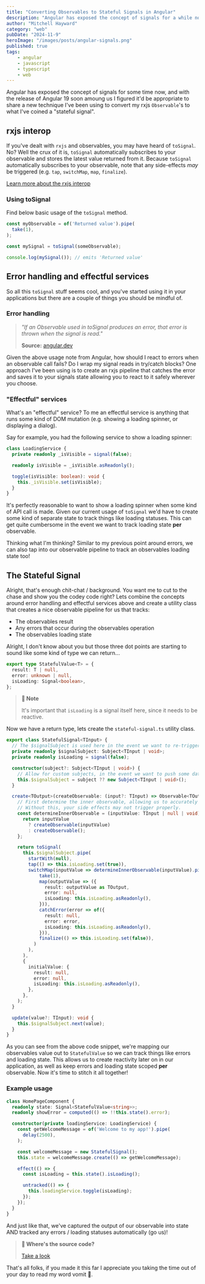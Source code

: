 ```yaml
---
title: "Converting Observables to Stateful Signals in Angular"
description: "Angular has exposed the concept of signals for a while now, lets investigate converting an API call using observables to what I've coined a 'stateful signal'."
author: "Mitchell Hayward"
category: "web"
pubDate: "2024-11-9"
heroImage: "/images/posts/angular-signals.png"
published: true
tags:
    - angular
    - javascript
    - typescript
    - web
---
```


Angular has exposed the concept of signals for some time now, and with the release of Angular 19 soon amoung us I figured it'd be appropriate to share a new technique I've been
using to convert my rxjs `Observable`'s to what I've coined a "stateful signal".

## rxjs interop

If you've dealt with `rxjs` and observables, you may have heard of `toSignal`. No? Well the crux of it is, `toSignal` automatically subscribes to your observable 
and stores the latest value returned from it. Because `toSignal` automatically subscribes to your observable, note that any side-effects *may* be triggered 
(e.g. `tap`, `switchMap`, `map`, `finalize`).

[Learn more about the rxjs interop](https://angular.dev/guide/signals/rxjs-interop)

### Using toSignal

Find below basic usage of the `toSignal` method.

```ts
const myObservable = of('Returned value').pipe(
  take(1),
);

const mySignal = toSignal(someObservable);

console.log(mySignal()); // emits 'Returned value'
```

## Error handling and effectful services

So all this `toSignal` stuff seems cool, and you've started using it in your applications but there are a couple of things you should be mindful of.

### Error handling

> *"If an Observable used in toSignal produces an error, that error is thrown when the signal is read."*
>
> **Source:** [angular.dev](https://angular.dev/guide/signals/rxjs-interop#error-and-completion)

Given the above usage note from Angular, how should I react to errors when an observable call fails? Do I wrap my signal reads in try/catch blocks? One approach I've been using
is to create an rxjs pipeline that catches the error and saves it to your signals state allowing you to react to it safely wherever you choose.

### "Effectful" services

What's an "effectful" service? To me an effectful service is anything that runs some kind of DOM mutation (e.g. showing a loading spinner, or displaying a dialog).

Say for example, you had the following service to show a loading spinner:

```ts
class LoadingService {
  private readonly _isVisible = signal(false);

  readonly isVisible = _isVisible.asReadonly();

  toggle(isVisible: boolean): void {
    this._isVisible.set(isVisible);
  }
}
```

It's perfectly reasonable to want to show a loading spinner when some kind of API call is made. Given our current usage of `toSignal` we'd have to create some kind of separate 
state to track things like loading statuses. This can get quite cumbersome in the event we want to track loading state **per** observable.

Thinking what I'm thinking? Similar to my previous point around errors, we can also tap into our observable pipeline to track an observables loading state too!

## The Stateful Signal

Alright, that's enough chit-chat / background. You want me to cut to the chase and show you the codey code right? Lets combine the concepts around error handling and effectful services
above and create a utility class that creates a nice observable pipeline for us that tracks:

- The observables result
- Any errors that occur during the observables operation
- The observables loading state

Alright, I don't know about you but those three dot points are starting to sound like some kind of type we can return...

```ts
export type StatefulValue<T> = {
  result: T | null,
  error: unknown | null,
  isLoading: Signal<boolean>,
};
```

> **📝 Note**
> 
> It's important that `isLoading` is a signal itself here, since it needs to be reactive.

Now we have a return type, lets create the `stateful-signal.ts` utility class.

```ts
export class StatefulSignal<TInput> {
  // The $signalSubject is used here in the event we want to re-trigger the provided observable.
  private readonly $signalSubject: Subject<TInput | void>;
  private readonly isLoading = signal(false);

  constructor(subject?: Subject<TInput | void>) {
    // Allow for custom subjects, in the event we want to push some data to the observable.
    this.$signalSubject = subject ?? new Subject<TInput | void>();
  }

  create<TOutput>(createObservable: (input?: TInput) => Observable<TOutput>): Signal<StatefulValue<TOutput>> {
    // First determine the inner observable, allowing us to accurately call rxjs operators.
    // Without this, your side effects may not trigger properly.
    const determineInnerObservable = (inputValue: TInput | null | void) => {
      return inputValue
        ? createObservable(inputValue)
        : createObservable();
    };

    return toSignal(
      this.$signalSubject.pipe(
        startWith(null),
        tap(() => this.isLoading.set(true)),
        switchMap(inputValue => determineInnerObservable(inputValue).pipe(
            take(1),
            map(outputValue => ({
              result: outputValue as TOutput,
              error: null,
              isLoading: this.isLoading.asReadonly(),
            })),
            catchError(error => of({
              result: null,
              error: error,
              isLoading: this.isLoading.asReadonly(),
            })),
            finalize(() => this.isLoading.set(false)),
          )
        ),
      ),
      {
        initialValue: {
          result: null,
          error: null,
          isLoading: this.isLoading.asReadonly(),
        },
      },
    );
  }

  update(value?: TInput): void {
    this.$signalSubject.next(value);
  }
}
```

As you can see from the above code snippet, we're mapping our observables value out to `StatefulValue` so we can track things like errors and loading state. This allows us
to create reactivity later on in our application, as well as keep errors and loading state scoped **per** observable. Now it's time to stitch it all together!

### Example usage

```ts
class HomePageComponent {
  readonly state: Signal<StatefulValue<string>>;
  readonly showError = computed(() => !!this.state().error);

  constructor(private loadingService: LoadingService) {
    const getWelcomeMessage = of('Welcome to my app!').pipe(
      delay(2500),
    );

    const welcomeMessage = new StatefulSignal();
    this.state = welcomeMessage.create(() => getWelcomeMessage);

    effect(() => {
      const isLoading = this.state().isLoading();

      untracked(() => {
        this.loadingService.toggle(isLoading);
      });
    });
  }
}
```

And just like that, we've captured the output of our observable into state AND tracked any errors / loading statuses automatically (go us)!

> **👀 Where's the source code?**
>
> [Take a look](https://github.com/mitchHay/stateful-signals-example)


That's all folks, if you made it this far I appreciate you taking the time out of your day to read my word vomit 🫶.
